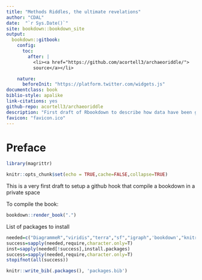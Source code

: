 ```yaml
--- 
title: "Methods Riddles, the ultimate revelations"
author: "CDAL"
date:  "`r Sys.Date()`"
site: bookdown::bookdown_site
output:
  bookdown::gitbook: 
    config:
      toc:
        after: |
          <li><a href="https://github.com/acortell3/archaeoriddle/">
          source</a></li>

    nature:
      beforeInit: "https://platform.twitter.com/widgets.js"
documentclass: book
biblio-style: apalike
link-citations: yes
github-repo: acortell3/archaeoriddle
description: "First draft of Rbookdown to describe how data have been generated"
favicon: "favicon.ico"
---
```

# Preface{-}

```r
library(magrittr)

knitr::opts_chunk$set(echo = TRUE,cache=FALSE,collapse=TRUE)
```

This is a very first draft to setup a github hook that compile a bookdown in a private space

To compile the book:

```r
bookdown::render_book(".")
```


List of packages to install

```r
needed=c("DiagrammeR","viridis","terra","sf","igraph",'bookdown',"knitr")
success=sapply(needed,require,character.only=T)
inst=sapply(needed[!success],install.packages)
success=sapply(needed,require,character.only=T)
stopifnot(all(success))
```


```r
knitr::write_bib(.packages(), 'packages.bib')
```
